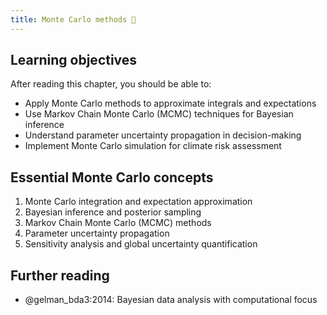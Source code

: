 ```yaml
---
title: Monte Carlo methods 🚧
---
```


## Learning objectives {.unnumbered}

After reading this chapter, you should be able to:

- Apply Monte Carlo methods to approximate integrals and expectations
- Use Markov Chain Monte Carlo (MCMC) techniques for Bayesian inference
- Understand parameter uncertainty propagation in decision-making
- Implement Monte Carlo simulation for climate risk assessment

## Essential Monte Carlo concepts

1. Monte Carlo integration and expectation approximation
1. Bayesian inference and posterior sampling
1. Markov Chain Monte Carlo (MCMC) methods
1. Parameter uncertainty propagation
1. Sensitivity analysis and global uncertainty quantification

## Further reading {.unnumbered}

- @gelman_bda3:2014: Bayesian data analysis with computational focus
